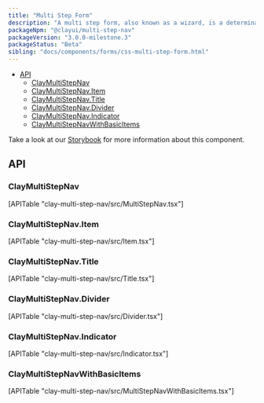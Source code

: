 ```yaml
---
title: "Multi Step Form"
description: "A multi step form, also known as a wizard, is a determinate progress bar used in long processes that divides the main task into subtasks. The wizard lets the user quickly identify their current progress in completing the task and navigate forwards and backwards between steps if needed."
packageNpm: "@clayui/multi-step-nav"
packageVersion: "3.0.0-milestone.3"
packageStatus: "Beta"
sibling: "docs/components/forms/css-multi-step-form.html"
---
```



<div class="nav-toc-absolute">
<div class="nav-toc">

- [API](#api)
  - [ClayMultiStepNav](#claymultistepnav)
  - [ClayMultiStepNav.Item](#claymultistepnav.item)
  - [ClayMultiStepNav.Title](#claymultistepnav.title)
  - [ClayMultiStepNav.Divider](#claymultistepnav.divider)
  - [ClayMultiStepNav.Indicator](#claymultistepnav.indicator)
  - [ClayMultiStepNavWithBasicItems](#claymultistepnavwithbasicitems)

</div>
</div>

<div class="clay-site-alert alert alert-warning">
    Take a look at our <a href="https://storybook-clayui.netlify.com/?path=/story/components-claymultistepnav--low-level">Storybook</a> for more information about this component.
</div>

<MultiStepNav />

<MultiStepNavHighLevel />

## API

### ClayMultiStepNav

<div>
    [APITable "clay-multi-step-nav/src/MultiStepNav.tsx"]
</div>

### ClayMultiStepNav.Item

<div>
    [APITable "clay-multi-step-nav/src/Item.tsx"]
</div>

### ClayMultiStepNav.Title

<div>
    [APITable "clay-multi-step-nav/src/Title.tsx"]
</div>

### ClayMultiStepNav.Divider

<div>
    [APITable "clay-multi-step-nav/src/Divider.tsx"]
</div>

### ClayMultiStepNav.Indicator

<div>
    [APITable "clay-multi-step-nav/src/Indicator.tsx"]
</div>

### ClayMultiStepNavWithBasicItems

<div>
    [APITable "clay-multi-step-nav/src/MultiStepNavWithBasicItems.tsx"]
</div>
